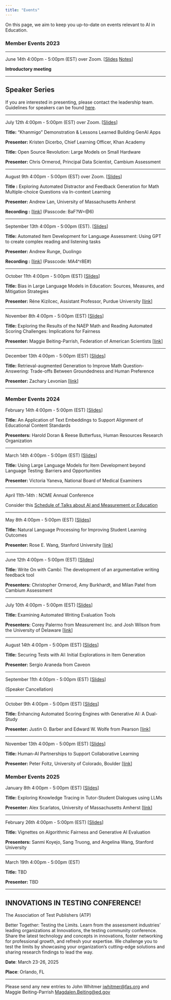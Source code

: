 ```yaml
---
title: "Events"
---
```


On this page, we aim to keep you up-to-date on events relevant to AI in Education.

### **Member Events 2023**

------------------------------------------------------------------------

June 14th 4:00pm - 5:00pm (EST) over Zoom. \[[Slides](meetings/June2023/slides.html) [Notes](meetings/June14-202.html)\]

**Introductory meeting**

------------------------------------------------------------------------

## Speaker Series

If you are interested in presenting, please contact the leadership team. Guidelines for speakers can be found [here](guidelines.html).

------------------------------------------------------------------------

July 12th 4:00pm - 5:00pm (EST) over Zoom. \[[Slides](meetings/July2023/slides.html)\]

**Title:** "Khanmigo" Demonstration & Lessons Learned Building GenAI Apps

**Presenter:** Kristen Dicerbo, Chief Learning Officer, Khan Academy

**Title:** Open Source Revolution: Large Models on Small Hardware

**Presenter:** Chris Ormerod, Principal Data Scientist, Cambium Assessment

------------------------------------------------------------------------

August 9th 4:00pm - 5:00pm (EST) over Zoom. \[[Slides](meetings/August2023/slides.html)\]

**Title :** Exploring Automated Distractor and Feedback Generation for Math Multiple-choice Questions via In-context Learning

**Presenter:** Andrew Lan, University of Massachusetts Amherst

**Recording :** \[[link](https://us06web.zoom.us/rec/share/5o6RtYJJFZgbRRbZBkRfQ9RbuoVnrFN2kFfEAyPRWShEtb-jyrQMmlQK1VfkL707.kgteeW6fkLc5HGnA)\] (Passcode: BaF?W=\@6)

------------------------------------------------------------------------

September 13th 4:00pm - 5:00pm (EST). \[[Slides](meetings/September2023/slides.html)\]

**Title:** Automated Item Development for Language Assessment: Using GPT to create complex reading and listening tasks

**Presenter:** Andrew Runge, Duolingo

**Recording :** \[[link](https://us06web.zoom.us/rec/share/4NrrZz3BHsylFTjWaRT5PSZQ7-oqXw0FkuV7igUO26QfY1YcJY5hDYpIj5zcAnYz.mo5Vu0kQERdtpjUP)\] (Passcode: MA4\^r8E#)

------------------------------------------------------------------------

October 11th 4:00pm - 5:00pm (EST) \[[Slides](meetings/October2023/slides.html)\]

**Title:** Bias in Large Language Models in Education: Sources, Measures, and Mitigation Strategies

**Presenter:** Réne Kizilcec, Assistant Professor, Purdue University \[[link](https://drive.google.com/file/d/1ln9eJJq4lCOSBscKgvf32eeN_TX5tplH/view?usp=drive_link)\]

------------------------------------------------------------------------

November 8th 4:00pm - 5:00pm (EST) \[[Slides](meetings/November2023/slides.html)\]

**Title:** Exploring the Results of the NAEP Math and Reading Automated Scoring Challenges: Implications for Fairness

**Presenter:** Maggie Beiting-Parrish, Federation of American Scientists \[[link](https://drive.google.com/file/d/14aGLApSEGMwDo-LsTbOZo2rMWYreMKE_/view?usp=drive_link)\]

------------------------------------------------------------------------

December 13th 4:00pm - 5:00pm (EST) \[[Slides](meetings/December2023/slides.html)\]

**Title:** Retrieval-augmented Generation to Improve Math Question-Answering: Trade-offs Between Groundedness and Human Preference

**Presenter:** Zachary Levonian \[[link](https://drive.google.com/file/d/1x1rHOZVzbfxtdUbGWXPPbMHo0iafAkDk/view?usp=drive_link)\]

------------------------------------------------------------------------

### **Member Events 2024**

February 14th 4:00pm - 5:00pm (EST) \[[Slides](meetings/February2024/slides.html)\]

**Title:** An Application of Text Embeddings to Support Alignment of Educational Content Standards

**Presenters:** Harold Doran & Reese Butterfuss, Human Resources Research Organization

------------------------------------------------------------------------

March 14th 4:00pm - 5:00pm (EST) \[[Slides](meetings/March2024/slides.html)\]

**Title:** Using Large Language Models for Item Development beyond Language Testing: Barriers and Opportunities

**Presenter:** Victoria Yaneva, National Board of Medical Examiners

------------------------------------------------------------------------

April 11th-14th : NCME Annual Conference

Consider this [Schedule of Talks about AI and Measurement or Education](meetings/NCME2024/ncme-conference.html)

------------------------------------------------------------------------

May 8th 4:00pm - 5:00pm (EST) \[[Slides](meetings/May2024/slides.html)\]

**Title:** Natural Language Processing for Improving Student Learning Outcomes

**Presenter:** Rose E. Wang, Stanford University \[[link](https://drive.google.com/file/d/1oX5MwTNqd3Bb1MngWL95Ixw66MWJYaUt/view?usp=drive_link%5D)\]

------------------------------------------------------------------------

June 12th 4:00pm - 5:00pm (EST) \[[Slides](meetings/June2024/slides.html)\]

**Title:** Write On with Cambi: The development of an argumentative writing feedback tool

**Presenters:** Christopher Ormerod, Amy Burkhardt, and Milan Patel from Cambium Assessment

------------------------------------------------------------------------

July 10th 4:00pm - 5:00pm (EST) \[[Slides](meetings/July2024/slides.html)\]

**Title:** Examining Automated Writing Evaluation Tools

**Presenters:** Corey Palermo from Measurement Inc. and Josh Wilson from the University of Delaware \[[link](https://drive.google.com/file/d/1oX5MwTNqd3Bb1MngWL95Ixw66MWJYaUt/view?usp=drive_link)\]

------------------------------------------------------------------------

August 14th 4:00pm - 5:00pm (EST) \[[Slides](meetings/August2024/slides.html)\]

**Title:** Securing Tests with AI: Initial Explorations in Item Generation

**Presenter:** Sergio Araneda from Caveon

------------------------------------------------------------------------

September 11th 4:00pm - 5:00pm (EST) \[[Slides](meetings/September2024/slides.html)\]

(Speaker Cancellation)

------------------------------------------------------------------------

October 9th 4:00pm - 5:00pm (EST) \[[Slides](meetings/October2024/slides.html)\]

**Title:** Enhancing Automated Scoring Engines with Generative AI: A Dual-Study

**Presenter:** Justin O. Barber and Edward W. Wolfe from Pearson \[[link](https://drive.google.com/file/d/1--D7rcv234AVJ-Xj1DZFMWNsD0fV7jeZ/view?usp=sharing)\]

------------------------------------------------------------------------

November 13th 4:00pm - 5:00pm (EST) \[[Slides](meetings/November2024/slides.html)\]

**Title:** Human-AI Partnerships to Support Collaborative Learning

**Presenter:** Peter Foltz, University of Colorado, Boulder \[[link](https://drive.google.com/file/d/1f5Ydqce3QLdVfBQJBmTHv9W_3wMU_jLb/view?usp=sharing)\]


### **Member Events 2025**

January 8th 4:00pm - 5:00pm (EST) \[[Slides](meetings/January2025/slides.html)\]

**Title:** Exploring Knowledge Tracing in Tutor-Student Dialogues using LLMs

**Presenter:** Alex Scarlatos, University of Massachusetts Amherst \[[link](https://drive.google.com/file/d/1GFXJIH6Terif1CFj-rVlP7Y6t9oDpMoh/view?usp=drive_link)\]

------------------------------------------------------------------------

February 26th 4:00pm - 5:00pm (EST) \[[Slides](meetings/February2025/slides.html)\]

**Title:** Vignettes on Algorithmic Fairness and Generative AI Evaluation

**Presenters:** Sanmi Koyejo, Sang Truong, and Angelina Wang, Stanford University

------------------------------------------------------------------------

March 19th 4:00pm - 5:00pm (EST) 

**Title:** TBD

**Presenter:** TBD

------------------------------------------------------------------------

## INNOVATIONS IN TESTING CONFERENCE!

The Association of Test Publishers (ATP)

Better Together: Testing the Limits. Learn from the assessment industries' leading organizations at Innovations, the testing community conference. Share the latest technology and concepts in innovations, foster networking for professional growth, and refresh your expertise. We challenge you to test the limits by showcasing your organization’s cutting-edge solutions and sharing research findings to lead the way.

**Date**: March 23-26, 2025

**Place**: Orlando, FL

------------------------------------------------------------------------

Please send any new entries to John Whitmer [jwhitmer\@fas.org](mailto:jwhitmer@fas.org){.email} and Maggie Beiting-Parrish [Magdalen.Beiting\@ed.gov](mailto:Magdalen.Beiting@ed.gov){.email}
